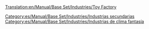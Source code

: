 [[Translation:en/Manual/Base Set/Industries/Toy Factory]]

{{es/Manual/Base Set/Industries/Industrias| nombre = Fábrica de juguetes
| imagen = en/Manual/Base Set/ToyFactory.png
| climas = [[es/Manual/Clima|Fantasía]]
| acepta = [[es/Manual/Base Set/Cargos/Plástico|Plástico]], [[es/Manual/Base Set/Cargos/Pilas|Pilas]]
| produce= [[es/Manual/Base Set/Cargos/Juguetes|Juguetes]]
| notas  = No existe en otros [[es/Manual/Clima|climas]]
}}
{{es/Esbozo}}

[[Category:es/Manual/Base Set/Industries/Industrias secundarias]]
[[Category:es/Manual/Base Set/Industries/Industrias de clima fantasía]]